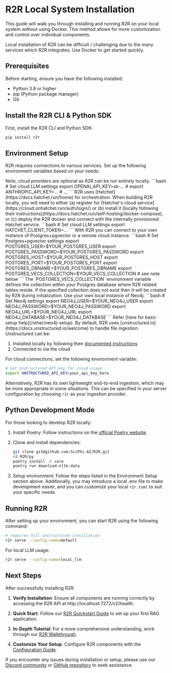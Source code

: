 # R2R Local System Installation

This guide will walk you through installing and running R2R on your local system without using Docker. This method allows for more customization and control over individual components.

<Warning>
Local installation of R2R can be difficult / challenging due to the many services which R2R integrates. Use Docker to get started quickly.
</Warning>

## Prerequisites

Before starting, ensure you have the following installed:
- Python 3.8 or higher
- pip (Python package manager)
- Git

## Install the R2R CLI & Python SDK

First, install the R2R CLI and Python SDK:

```bash
pip install r2r
```

## Environment Setup

R2R requires connections to various services. Set up the following environment variables based on your needs:

<AccordionGroup>
  <Accordion title="Cloud LLM Providers" icon="language">
    Note, cloud providers are optional as R2R can be run entirely locally.
     ```bash
      # Set cloud LLM settings
      export OPENAI_API_KEY=sk-...
      # export ANTHROPIC_API_KEY=...
      # ...
    ```
  </Accordion>
  <Accordion title="Hatchet" icon="axe">
    R2R uses [Hatchet](https://docs.hatchet.run/home) for orchestration. When building R2R locally, you will need to either (a) register for [Hatchet's cloud service](https://cloud.onhatchet.run/auth/login/) or (b) install it [locally following their instructions](https://docs.hatchet.run/self-hosting/docker-compose), or (c) deploy the R2R docker and connect with the internally provisioned Hatchet service.
     ```bash
      # Set cloud LLM settings
      export HATCHET_CLIENT_TOKEN=...
    ```
  </Accordion>
  <Accordion title="Postgres+pgvector" icon="database">
     With R2R you can connect to your own instance of Postgres+pgvector or a remote cloud instance.
     ```bash
      # Set Postgres+pgvector settings
      export POSTGRES_USER=$YOUR_POSTGRES_USER
      export POSTGRES_PASSWORD=$YOUR_POSTGRES_PASSWORD
      export POSTGRES_HOST=$YOUR_POSTGRES_HOST
      export POSTGRES_PORT=$YOUR_POSTGRES_PORT
      export POSTGRES_DBNAME=$YOUR_POSTGRES_DBNAME
      export POSTGRES_VECS_COLLECTION=$YOUR_VECS_COLLECTION # see note below
    ```
    <Note>
    The `POSTGRES_VECS_COLLECTION` environment variable defines the collection within your Postgres database where R2R related tables reside. If the specified collection does not exist then it will be created by R2R during initialization.
    </Note>
  </Accordion>
  <Accordion title="Neo4j" icon="chart-simple">
     Use your own local instance of Neo4j.
     ```bash
      # Set Neo4j settings
      export NEO4J_USER=$YOUR_NEO4J_USER
      export NEO4J_PASSWORD=$YOUR_NEO4J_PASSWORD
      export NEO4J_URL=$YOUR_NEO4J_URL
      export NEO4J_DATABASE=$YOUR_NEO4J_DATABASE
    ```
    Refer [here for basic setup help](/other/neo4j-setup).
  </Accordion>
<Accordion title="Unstructured" icon="puzzle">
  By default, R2R uses [unstructured.io](https://docs.unstructured.io/welcome) to handle file ingestion. Unstructured can be:

  1. Installed locally by following their [documented instructions](https://docs.unstructured.io/open-source/introduction/overview)
  2. Connected to via the cloud

  For cloud connections, set the following environment variable:

  ```bash
  # Set Unstructured API key for cloud usage
  export UNSTRUCTURED_API_KEY=your_api_key_here
  ```

  Alternatively, R2R has its own lightweight end-to-end ingestion, which may be more appropriate in some situations. This can be specified in your server configuration by choosing `r2r` as your ingestion provider.
</Accordion>
</AccordionGroup>

## Python Development Mode

For those looking to develop R2R locally:

1. Install Poetry: Follow instructions on the [official Poetry website](https://python-poetry.org/docs/#installation).

2. Clone and install dependencies:
   ```bash
   git clone git@github.com:SciPhi-AI/R2R.git
   cd R2R/py
   poetry install -E core
   poetry run download-nltk-data
   ```

3. Setup environment:
   Follow the steps listed in the Environment Setup section above. Additionally, you may introduce a local .env file to make development easier, and you can customize your local `r2r.toml` to suit your specific needs.

## Running R2R

After setting up your environment, you can start R2R using the following command:

```bash
# requires full unstructured installation
r2r serve --config-name=default
```

For local LLM usage:

```bash
r2r serve --config-name=local_llm
```

## Next Steps

After successfully installing R2R:

1. **Verify Installation**: Ensure all components are running correctly by accessing the R2R API at http://localhost:7272/v2/health.

2. **Quick Start**: Follow our [R2R Quickstart Guide](/documentation/quickstart) to set up your first RAG application.

3. **In-Depth Tutorial**: For a more comprehensive understanding, work through our [R2R Walkthrough](/cookbooks/walkthrough).

4. **Customize Your Setup**: Configure R2R components with the [Configuration Guide](/documentation/configuration).

If you encounter any issues during installation or setup, please use our [Discord community](https://discord.gg/p6KqD2kjtB) or [GitHub repository](https://github.com/SciPhi-AI/R2R) to seek assistance.
